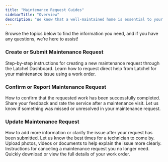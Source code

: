 ```yaml
---
title: "Maintenance Request Guides"
sidebarTitle: "Overview"
description: "We know that a well-maintained home is essential to your comfort, and we’re here to help! In this section, you’ll find helpful resources on submitting maintenance requests, how you can update your availability, or confirm completion of your request. Whether you’re dealing with an urgent issue or just need guidance on routine maintenance, these guides are designed to make the process as simple and stress-free as possible."
---
```


Browse the topics below to find the information you need, and if you have any questions, we’re here to assist\!

### **Create or Submit Maintenance Request**

<CardGroup cols={2}>
  <Card title="Submitting a New Maintenance Request (Resident)" icon="house-chimney-crack" iconType="duotone" href="/s/topic/0TO5e000000h9wrGAA/How-can-a-Resident-Submit-a-Maintenance-Request">
    Step-by-step instructions for creating a new maintenance request through the Latchel Dashboard.
  </Card>
  <Card title="Requesting Assistance from Latchel Via Work Order" icon="user-check" iconType="duotone" href="/s/topic/0TO5e000000h9wrGAA/Requesting-Assistance-from-Latchel-Via-Work-Order">
    Learn how to request direct help from Latchel for your maintenance issue using a work order.
  </Card>
</CardGroup>

### **Confirm or Report Maintenance Request**

<CardGroup cols={2}>
  <Card title="Confirming Completion of a Work Order (Resident)" icon="badge-check" iconType="duotone" href="/s/topic/0TO5e000000h9wrGAA/How-can-a-Resident-Confirm-Completion-of-a-Work-Order">
    How to confirm that the requested work has been successfully completed.
  </Card>
  <Card title="Rating the Services Provided (Resident)" icon="heart-circle-check" iconType="duotone" href="/s/topic/0TO5e000000h9wrGAA/Rating-Completed-Maintenance-Request-Service">
    Share your feedback and rate the service after a maintenance visit.
  </Card>
  <Card title="Reporting an Incomplete Maintenance Request" icon="house-circle-xmark" iconType="duotone" href="/s/topic/0TO5e000000h9wrGAA/How-can-a-Resident-Report-an-Incomplete-Request">
    Let us know if something was missed or unresolved in your maintenance request.
  </Card>
</CardGroup>

### **Update Maintenance Request**

<CardGroup cols={2}>
  <Card title="Providing Updates on a Work Order (Resident)" icon="message-pen" iconType="duotone" href="/s/topic/0TO5e000000h9wrGAA/How-can-a-Resident-View-or-Update-Work-Orders">
    How to add more information or clarify the issue after your request has been submitted.
  </Card>
  <Card title="Updating Availability (Resident)" icon="calendar-lines-pen" iconType="duotone" href="/s/topic/0TO5e000000h9wqGAA/How-to-Update-the-Resident-s-Availability">
    Let us know the best times for a technician to come by.
  </Card>
  <Card title="Adding Images or Files on a Work Order (Resident)" icon="images" iconType="duotone" href="/s/topic/0TO5e000000h9wrGAA/How-can-a-Resident-Add-Images-and-Files-on-a-Work-Order">
    Upload photos, videos or documents to help explain the issue more clearly.
  </Card>
  <Card title="Cancelling a Work Order" icon="file-xmark" iconType="duotone" href="/s/topic/0TO5e000000h9wrGAA/Cancelling-A-Work-Order-Resident">
    Instructions for canceling a maintenance request you no longer need.
  </Card>
  <Card title="Generating Work Order Details (Resident)" icon="file-doc" iconType="duotone" href="/s/topic/0TO5e000000h9wrGAA/How-can-a-Resident-Generate-Work-Order-Details-in-PDF">
    Quickly download or view the full details of your work order.
  </Card>
</CardGroup>
